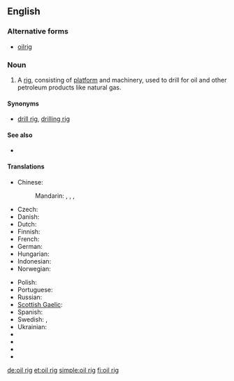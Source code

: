 ==English==

===Alternative forms===
* [[oilrig]]

===Noun===
{{en-noun|head=[[oil]] [[rig]]}}

# A [[rig]], consisting of [[platform]] and machinery, used to drill for oil and other petroleum products like natural gas.

====Synonyms====
* {{sense|oil-drilling equipment}} [[drill rig]], [[drilling rig]]

====See also====
* {{pedialite|Drilling rig}}

====Translations====
{{trans-top|oil-drilling platform}}
* Chinese:
*: Mandarin: {{t|cmn|石油鑽塔|sc=Hani}}, {{t|cmn|石油钻塔|tr=shíyóu zuàntǎ|sc=Hani}}, {{t|cmn|石油鑽台|sc=Hani}}, {{t|cmn|石油钻台|tr=shíyóu zuàntái|sc=Hani}}
* Czech: {{t-|cs|ropná plošina}}
* Danish: {{t-|da|borerig}}
* Dutch: {{t+|nl|boortoren}}
* Finnish: {{t+|fi|öljynporauslautta}}
* French: {{t+|fr|foreuse|f}}
* German: {{t+|de|Bohrturm|m}}
* Hungarian: {{t+|hu|fúrótorony}}
* Indonesian: {{t-|id|rig pengeboran}}
* Norwegian: {{t-|no|borerigg}}
{{trans-mid}}
* Polish: {{t-|pl|wieża wiertnicza|f}}
* Portuguese: {{t-|pt|plataforma de poço de petróleo|f}}
* Russian: {{t-|ru|буровая вышка|f|tr=burovája výška}}
* [[Scottish Gaelic]]: {{t-|gd|rioga ola|m}}
* Spanish: {{t-|es|plataforma petrolera|f}}
* Swedish: {{t-|sv|oljeborrtorn|n}}, {{t-|sv|oljeplattform|c}}
* Ukrainian: {{t-|uk|бурова вишка|f}}
* {{trreq|ar}}
* {{trreq|it}}
* {{trreq|ja}}
* {{trreq|vi}}
{{trans-bottom}}

[[de:oil rig]]
[[et:oil rig]]
[[simple:oil rig]]
[[fi:oil rig]]